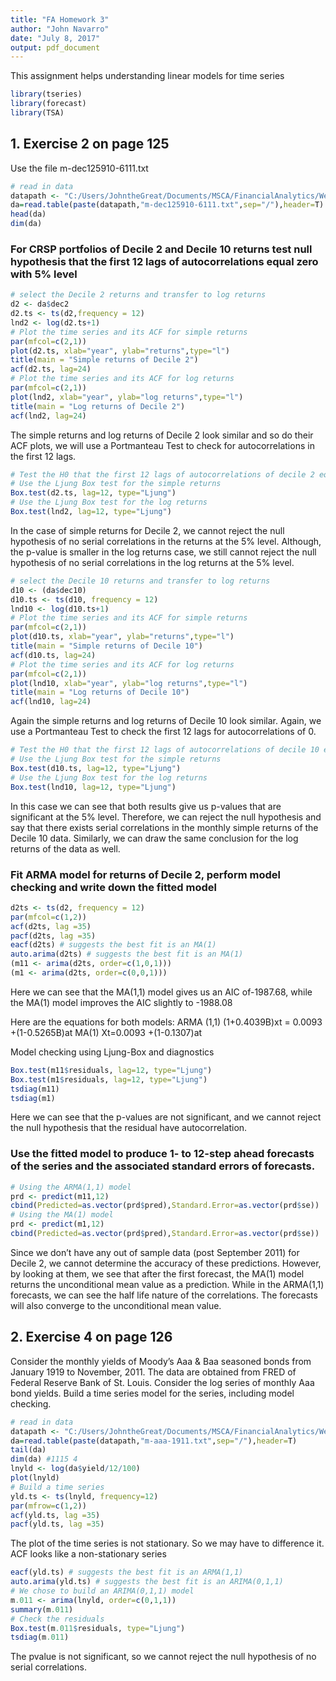 ```yaml
---
title: "FA Homework 3"
author: "John Navarro"
date: "July 8, 2017"
output: pdf_document
---
```


This assignment helps understanding linear models for time series
```r
library(tseries)
library(forecast)
library(TSA)
```


## 1. Exercise 2 on page 125

Use the file m-dec125910-6111.txt
```r
# read in data
datapath <- "C:/Users/JohntheGreat/Documents/MSCA/FinancialAnalytics/Week3_TimeSeries"
da=read.table(paste(datapath,"m-dec125910-6111.txt",sep="/"),header=T)
head(da)
dim(da)
```


### For CRSP portfolios of Decile 2 and Decile 10 returns test null hypothesis that the first 12 lags of autocorrelations equal zero with 5% level

```r
# select the Decile 2 returns and transfer to log returns
d2 <- da$dec2
d2.ts <- ts(d2,frequency = 12)
lnd2 <- log(d2.ts+1)
# Plot the time series and its ACF for simple returns
par(mfcol=c(2,1))
plot(d2.ts, xlab="year", ylab="returns",type="l")
title(main = "Simple returns of Decile 2")
acf(d2.ts, lag=24)
# Plot the time series and its ACF for log returns
par(mfcol=c(2,1))
plot(lnd2, xlab="year", ylab="log returns",type="l")
title(main = "Log returns of Decile 2")
acf(lnd2, lag=24)

```

The simple returns and log returns of Decile 2 look similar and so do their ACF plots, we will use a Portmanteau Test to check for autocorrelations in the first 12 lags.

```r
# Test the H0 that the first 12 lags of autocorrelations of decile 2 equal zero
# Use the Ljung Box test for the simple returns
Box.test(d2.ts, lag=12, type="Ljung")
# Use the Ljung Box test for the log returns
Box.test(lnd2, lag=12, type="Ljung")

```
In the case of simple returns for Decile 2, we cannot reject the null hypothesis of no serial correlations in the returns at the 5% level. Although, the p-value is smaller in the log returns case, we still cannot reject the null hypothesis of no serial correlations in the log returns at the 5% level.

```r
# select the Decile 10 returns and transfer to log returns
d10 <- (da$dec10)
d10.ts <- ts(d10, frequency = 12)
lnd10 <- log(d10.ts+1)
# Plot the time series and its ACF for simple returns
par(mfcol=c(2,1))
plot(d10.ts, xlab="year", ylab="returns",type="l")
title(main = "Simple returns of Decile 10")
acf(d10.ts, lag=24)
# Plot the time series and its ACF for log returns
par(mfcol=c(2,1))
plot(lnd10, xlab="year", ylab="log returns",type="l")
title(main = "Log returns of Decile 10")
acf(lnd10, lag=24)
```

Again the simple returns and log returns of Decile 10 look similar. Again, we use a Portmanteau Test to check the first 12 lags for autocorrelations of 0.

```r
# Test the H0 that the first 12 lags of autocorrelations of decile 10 equal zero
# Use the Ljung Box test for the simple returns
Box.test(d10.ts, lag=12, type="Ljung")
# Use the Ljung Box test for the log returns
Box.test(lnd10, lag=12, type="Ljung")
```

In this case we can see that both results give us p-values that are significant at the 5% level. Therefore, we can reject the null hypothesis and say that there exists serial correlations in the monthly simple returns of the Decile 10 data. Similarly, we can draw the same conclusion for the log returns of the data as well.

### Fit ARMA model for returns of Decile 2, perform model checking and write down the fitted model

```r
d2ts <- ts(d2, frequency = 12)
par(mfcol=c(1,2))
acf(d2ts, lag =35)
pacf(d2ts, lag =35)
eacf(d2ts) # suggests the best fit is an MA(1)
auto.arima(d2ts) # suggests the best fit is an MA(1)
(m11 <- arima(d2ts, order=c(1,0,1)))
(m1 <- arima(d2ts, order=c(0,0,1)))
```
Here we can see that the MA(1,1) model gives us an AIC of-1987.68, while the MA(1) model improves the AIC slightly to -1988.08

Here are the equations for both models:
ARMA (1,1)
(1+0.4039B)xt = 0.0093 +(1-0.5265B)at
MA(1)
Xt=0.0093 +(1-0.1307)at

Model checking using Ljung-Box and diagnostics
```r
Box.test(m11$residuals, lag=12, type="Ljung")
Box.test(m1$residuals, lag=12, type="Ljung")
tsdiag(m11)
tsdiag(m1)

```
 Here we can see that the p-values are not significant, and we cannot reject the null hypothesis that the residual have autocorrelation.

### Use the fitted model to produce 1- to 12-step ahead forecasts of the series and the associated standard errors of forecasts.

```r
# Using the ARMA(1,1) model
prd <- predict(m11,12)
cbind(Predicted=as.vector(prd$pred),Standard.Error=as.vector(prd$se))
# Using the MA(1) model
prd <- predict(m1,12)
cbind(Predicted=as.vector(prd$pred),Standard.Error=as.vector(prd$se))
```

Since we don't have any out of sample data (post September 2011) for Decile 2, we cannot determine the accuracy of these predictions. However, by looking at them, we see that after the first forecast, the MA(1)  model returns the unconditional mean value as a prediction. While in the ARMA(1,1) forecasts, we can see the half life nature of the correlations. The forecasts will also converge to the unconditional mean value.

## 2. Exercise 4 on page 126

Consider the monthly yields of Moody's Aaa & Baa seasoned bonds from
January 1919 to November, 2011. The data are obtained from FRED of Federal
Reserve Bank of St. Louis. Consider the log series of monthly Aaa bond yields.
Build a time series model for the series, including model checking.

```r
# read in data
datapath <- "C:/Users/JohntheGreat/Documents/MSCA/FinancialAnalytics/Week3_TimeSeries"
da=read.table(paste(datapath,"m-aaa-1911.txt",sep="/"),header=T)
tail(da)
dim(da) #1115 4
lnyld <- log(da$yield/12/100)
plot(lnyld)
# Build a time series
yld.ts <- ts(lnyld, frequency=12)
par(mfrow=c(1,2))
acf(yld.ts, lag =35)
pacf(yld.ts, lag =35)
```

The plot of the time series is not stationary. So we may have to difference it.
ACF looks like a non-stationary series

```r
eacf(yld.ts) # suggests the best fit is an ARMA(1,1)
auto.arima(yld.ts) # suggests the best fit is an ARIMA(0,1,1)
# We chose to build an ARIMA(0,1,1) model
m.011 <- arima(lnyld, order=c(0,1,1))
summary(m.011)
# Check the residuals
Box.test(m.011$residuals, type="Ljung")
tsdiag(m.011)
```
The pvalue is not significant, so we cannot reject the null hypothesis of no serial correlations.




